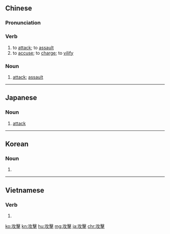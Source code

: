 {{also|攻击|攻撃}}
==Chinese==
{{zh-forms|s=攻击}}

===Pronunciation===
{{zh-pron
|m=gōng擊
|c=gung1 gik1
|h=pfs=kûng-kit
|mn=kong-kek
|w=1kon jiq
|cat=v,n
}}

===Verb===
{{zh-verb}}

# to [[attack]]; to [[assault]]
# to [[accuse]]; to [[charge]]; to [[vilify]]

===Noun===
{{zh-noun}}

# [[attack]]; [[assault]]
#: {{zh-x|鯊魚 攻擊|''shark '''attack'''''}}

{{zh-cat|Intermediate}}

----

==Japanese==
{{ja-kanjitab|こう|げき|yomi=on}}

===Noun===
{{ja-noun|こうげき|shin=攻撃}}

# [[attack]]

----

==Korean==
{{ko-hanjatab}}

===Noun===
{{ko-noun|hangeul=공격}}

# {{hanja form of|공격|[[attack]]}}

----

==Vietnamese==
{{vi-hantutab}}

===Verb===
{{vi-hantu}}

# {{han tu form of|công kích|to attack, to assault}}

[[ko:攻擊]]
[[kn:攻擊]]
[[hu:攻擊]]
[[mg:攻擊]]
[[ja:攻擊]]
[[chr:攻擊]]